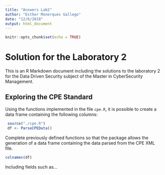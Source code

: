 ```yaml
---
title: "Answers Lab2"
author: "Esther Monerques Gallego"
date: "12/6/2018"
output: html_document
---
```


```r
knitr::opts_chunk$set(echo = TRUE)
```

# Solution for the Laboratory 2

This is an R Markdown document including the solutions to the laboratory 2 for the Data Driven Security subject of the Master in CyberSecurity Management.

## Exploring the CPE Standard

Using the functions implemented in the file `cpe.R`, it is possible to create a data frame containing the following columns:

```r
 source("./cpe.R")
 df <- ParseCPEData()
```

Complete previously defined functions so that the package allows the generation of a data frame containing the data parsed from the CPE XML file.

```r
colnames(df)
```

Including fields such as...


```r

```
